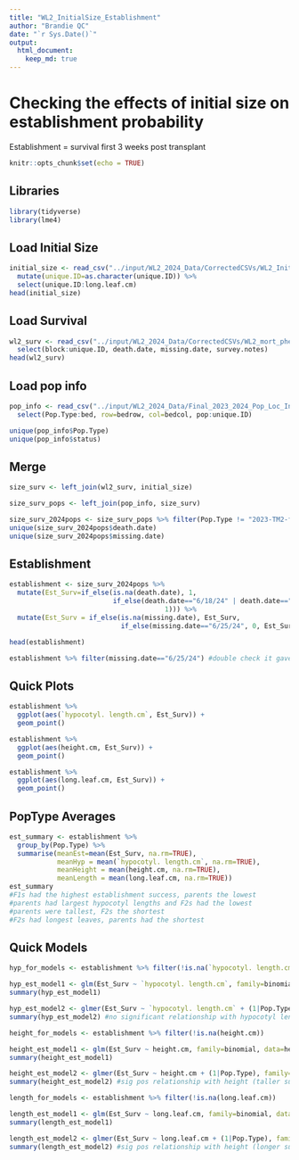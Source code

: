 ```yaml
---
title: "WL2_InitialSize_Establishment"
author: "Brandie QC"
date: "`r Sys.Date()`"
output: 
  html_document: 
    keep_md: true
---
```


# Checking the effects of initial size on establishment probability 
Establishment = survival first 3 weeks post transplant 

```r
knitr::opts_chunk$set(echo = TRUE)
```

## Libraries
```r
library(tidyverse)
library(lme4)
```

## Load Initial Size
```r
initial_size <- read_csv("../input/WL2_2024_Data/CorrectedCSVs/WL2_Initial_DNA_size_survey_20240607_corrected.csv") %>% 
  mutate(unique.ID=as.character(unique.ID)) %>% 
  select(unique.ID:long.leaf.cm)
head(initial_size)
```

## Load Survival
```r
wl2_surv <- read_csv("../input/WL2_2024_Data/CorrectedCSVs/WL2_mort_pheno_20241023_corrected.csv") %>% 
  select(block:unique.ID, death.date, missing.date, survey.notes)
head(wl2_surv)
```

## Load pop info
```r
pop_info <- read_csv("../input/WL2_2024_Data/Final_2023_2024_Pop_Loc_Info.csv") %>% 
  select(Pop.Type:bed, row=bedrow, col=bedcol, pop:unique.ID)

unique(pop_info$Pop.Type)
unique(pop_info$status)
```

## Merge
```r
size_surv <- left_join(wl2_surv, initial_size)

size_surv_pops <- left_join(pop_info, size_surv)

size_surv_2024pops <- size_surv_pops %>% filter(Pop.Type != "2023-TM2-fruit", Pop.Type != "2023-survivor")
unique(size_surv_2024pops$death.date)
unique(size_surv_2024pops$missing.date)
```

## Establishment
```r
establishment <- size_surv_2024pops %>% 
  mutate(Est_Surv=if_else(is.na(death.date), 1, 
                          if_else(death.date=="6/18/24" | death.date=="6/25/24" | death.date=="7/2/24", 0,
                                       1))) %>% 
  mutate(Est_Surv = if_else(is.na(missing.date), Est_Surv, 
                            if_else(missing.date=="6/25/24", 0, Est_Surv)))

head(establishment)

establishment %>% filter(missing.date=="6/25/24") #double check it gave 0s to ones that went missing 
```

## Quick Plots 
```r
establishment %>% 
  ggplot(aes(`hypocotyl. length.cm`, Est_Surv)) +
  geom_point()

establishment %>% 
  ggplot(aes(height.cm, Est_Surv)) +
  geom_point()

establishment %>% 
  ggplot(aes(long.leaf.cm, Est_Surv)) +
  geom_point()
```

## PopType Averages
```r
est_summary <- establishment %>% 
  group_by(Pop.Type) %>% 
  summarise(meanEst=mean(Est_Surv, na.rm=TRUE), 
            meanHyp = mean(`hypocotyl. length.cm`, na.rm=TRUE),
            meanHeight = mean(height.cm, na.rm=TRUE), 
            meanLength = mean(long.leaf.cm, na.rm=TRUE))
est_summary
#F1s had the highest establishment success, parents the lowest 
#parents had largest hypocotyl lengths and F2s had the lowest
#parents were tallest, F2s the shortest
#F2s had longest leaves, parents had the shortest 
```

## Quick Models
```r
hyp_for_models <- establishment %>% filter(!is.na(`hypocotyl. length.cm`))

hyp_est_model1 <- glm(Est_Surv ~ `hypocotyl. length.cm`, family=binomial, data=hyp_for_models)
summary(hyp_est_model1)

hyp_est_model2 <- glmer(Est_Surv ~ `hypocotyl. length.cm` + (1|Pop.Type), family=binomial, data=hyp_for_models)
summary(hyp_est_model2) #no significant relationship with hypocotyl length 
```

```r
height_for_models <- establishment %>% filter(!is.na(height.cm))

height_est_model1 <- glm(Est_Surv ~ height.cm, family=binomial, data=height_for_models)
summary(height_est_model1)

height_est_model2 <- glmer(Est_Surv ~ height.cm + (1|Pop.Type), family=binomial, data=height_for_models)
summary(height_est_model2) #sig pos relationship with height (taller survived better)
```

```r
length_for_models <- establishment %>% filter(!is.na(long.leaf.cm))

length_est_model1 <- glm(Est_Surv ~ long.leaf.cm, family=binomial, data=length_for_models)
summary(length_est_model1)

length_est_model2 <- glmer(Est_Surv ~ long.leaf.cm + (1|Pop.Type), family=binomial, data=length_for_models)
summary(length_est_model2) #sig pos relationship with height (longer survived better)
```

